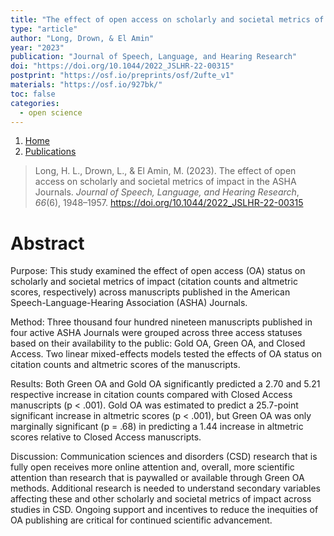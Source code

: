 ```yaml
---
title: "The effect of open access on scholarly and societal metrics of impact in the ASHA Journals"
type: "article"
author: "Long, Drown, & El Amin"
year: "2023"
publication: "Journal of Speech, Language, and Hearing Research"
doi: "https://doi.org/10.1044/2022_JSLHR-22-00315"
postprint: "https://osf.io/preprints/osf/2ufte_v1"
materials: "https://osf.io/927bk/"
toc: false
categories:
  - open science
---
```


```{=html}
<nav aria-label="breadcrumb">
  <ol class="breadcrumb">
    <li class="breadcrumb-item"><a href="../../index.html">Home</a></li>
    <li class="breadcrumb-item"><a href="../../publications.html">Publications</a></li>
  </ol>
</nav>
```


> Long, H. L., Drown, L., & El Amin, M. (2023). The effect of open access on scholarly and societal metrics of impact in the ASHA Journals. *Journal of Speech, Language, and Hearing Research*, *66*(6), 1948--1957. <https://doi.org/10.1044/2022_JSLHR-22-00315>

# Abstract

Purpose: This study examined the effect of open access (OA) status on scholarly and societal metrics of impact (citation counts and altmetric scores, respectively) across manuscripts published in the American Speech-Language-Hearing Association (ASHA) Journals.

Method: Three thousand four hundred nineteen manuscripts published in four active ASHA Journals were grouped across three access statuses based on their availability to the public: Gold OA, Green OA, and Closed Access. Two linear mixed-effects models tested the effects of OA status on citation counts and altmetric scores of the manuscripts.

Results: Both Green OA and Gold OA significantly predicted a 2.70 and 5.21 respective increase in citation counts compared with Closed Access manuscripts (p \< .001). Gold OA was estimated to predict a 25.7-point significant increase in altmetric scores (p \< .001), but Green OA was only marginally significant (p = .68) in predicting a 1.44 increase in altmetric scores relative to Closed Access manuscripts.

Discussion: Communication sciences and disorders (CSD) research that is fully open receives more online attention and, overall, more scientific attention than research that is paywalled or available through Green OA methods. Additional research is needed to understand secondary variables affecting these and other scholarly and societal metrics of impact across studies in CSD. Ongoing support and incentives to reduce the inequities of OA publishing are critical for continued scientific advancement.
